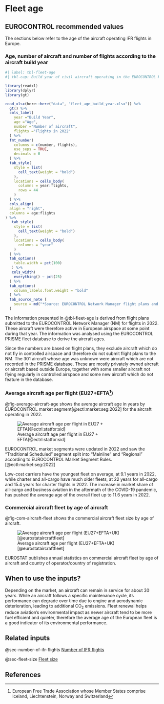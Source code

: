 # Fleet age {#sec-fleet-age}

##	EUROCONTROL recommended values

The sections below refer to the age of the aircraft operating IFR flights in Europe.

### Age, number of aircraft and number of flights according to the aircraft build year

```r
#| label: tbl-fleet-age 
#| tbl-cap: Build year of civil aircraft operating in the EUROCONTROL Network Manager airspace in Europe in 2022

library(readxl)
library(dplyr)
library(gt)

read_xlsx(here::here("data", "fleet_age_build_year.xlsx")) %>% 
  gt() %>% 
  cols_label(
    year ="Build Year",
    age ="Age",
    number ="Number of aircraft",
    flights ="Flights in 2022"
  ) %>% 
  fmt_number(
    columns = c(number, flights),
    use_seps = TRUE,
    decimals = 0
  ) %>% 
  tab_style(
    style = list(
      cell_text(weight = "bold")
    ),
    locations = cells_body(
      columns = year:flights,
      rows = 44
    )
  ) %>% 
  cols_align(
  align = "right",
  columns = age:flights
) %>% 
   tab_style(
    style = list(
      cell_text(weight = "bold")
    ),
    locations = cells_body(
      columns = "year"
    )
  ) %>% 
  tab_options(
    table.width = pct(100)
   ) %>% 
   cols_width(
    everything() ~ pct(25)
  ) %>% 
  tab_options(
    column_labels.font.weight = "bold"
  ) %>% 
  tab_source_note (
    source = md("*Source: EUROCONTROL Network Manager flight plans and PRISME fleet data, March 2023*")
  )
```

The information presented in @tbl-fleet-age is derived from flight plans submitted to the EUROCONTROL Network Manager (NM) for flights in 2022. These aircraft were therefore active in European airspace at some point during that year. The information was analysed using the EUROCONTROL PRISME fleet database to derive the aircraft ages.

Since the numbers are based on flight plans, they exclude aircraft which do not fly in controlled airspace and therefore do not submit flight plans to the NM. The 301 aircraft whose age was unknown were aircraft which are not recorded in the PRISME database. These are mostly privately owned aircraft or aircraft based outside Europe, together with some smaller aircraft not flying regularly in controlled airspace and some new aircraft which do not feature in the database.

### Average aircraft age per flight (EU27+EFTA^[European Free Trade Association whose Member States comprise Iceland, Liechtenstein, Norway and Switzerland]) 

@fig-average-aircraft-age shows the average aircraft age in years by EUROCONTROL market segment[@ectl:market:seg:2022] for the aircraft operating in 2022.
 
![Average aircraft age per flight in EU27 + EFTA[@ectrl:statfor:sid]](../figures/aircraft_age_per_flight.svg){#fig-average-aircraft-age}


:::{.callout-note}
EUROCONTROL market segments were updated in 2022 and saw the “Traditional Scheduled” segment split into “Mainline” and “Regional” according to EUROCONTROL Market Segment Rules.[@ectl:market:seg:2022]
:::

Low-cost carriers have the youngest fleet on average, at 9.1 years in 2022, while charter and all-cargo have much older fleets, at 22 years for all-cargo and 15.4 years for charter flights in 2022. The increase in market share of all-cargo and business aviation in the aftermath of the COVID-19 pandemic, has pushed the average age of the overall fleet up to 11.6 years in 2022.

### Commercial aircraft fleet by age of aircraft

@fig-com-aircraft-fleet shows the commercial aircraft fleet size by age of aircraft.

![Average aircraft age per flight  (EU27+EFTA+UK)[@eurostataircraftfleet]](../figures/aircraft-fleet-by-age.svg){#fig-com-aircraft-fleet}


EUROSTAT publishes annual statistics on commercial aircraft fleet by age of aircraft and country of operator/country of registration.

## When to use the inputs?

Depending on the market, an aircraft can remain in service for about 30 years. While an aircraft follows a specific maintenance cycle, its performance can degrade over time due to engine and aerodynamic deterioration, leading to additional CO~2~ emissions. Fleet renewal helps reduce aviation’s environmental impact as newer aircraft tend to be more fuel efficient and quieter, therefore the average age of the European fleet is a good indicator of its environmental performance.

## Related inputs

@sec-number-of-ifr-flights [Number of IFR flights](#sec-number-of-ifr-flights)

@sec-fleet-size [Fleet size](#sec-fleet-size)

## References